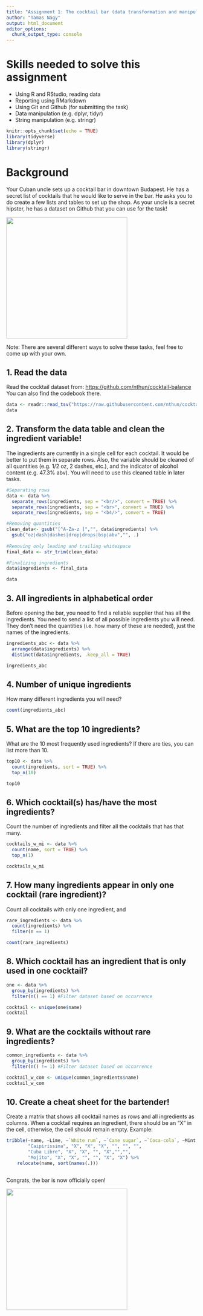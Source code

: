 ```yaml
---
title: "Assignment 1: The cocktail bar (data transformation and manipulation)"
author: "Tamas Nagy"
output: html_document
editor_options: 
  chunk_output_type: console
---
```


# Skills needed to solve this assignment

-   Using R and RStudio, reading data
-   Reporting using RMarkdown
-   Using Git and Github (for submitting the task)
-   Data manipulation (e.g. dplyr, tidyr)
-   String manipulation (e.g. stringr)

```r
knitr::opts_chunk$set(echo = TRUE)
library(tidyverse)
library(dplyr)
library(stringr)
```

# Background

Your Cuban uncle sets up a cocktail bar in downtown Budapest. He has a secret list of cocktails that he would like to serve in the bar. He asks you to do create a few lists and tables to set up the shop. As your uncle is a secret hipster, he has a dataset on Github that you can use for the task!

![](https://media1.tenor.com/images/57a519cffd0ad4693be3b9c94b211540/tenor.gif?itemid=5195211){width="320"}

Note: There are several different ways to solve these tasks, feel free to come up with your own.

## 1. Read the data

Read the cocktail dataset from: <https://github.com/nthun/cocktail-balance> You can also find the codebook there.

```r
data <- readr::read_tsv("https://raw.githubusercontent.com/nthun/cocktail-balance/master/cocktail_data.tsv")
data
```

## 2. Transform the data table and clean the ingredient variable!

The ingredients are currently in a single cell for each cocktail. It would be better to put them in separate rows. Also, the variable should be cleaned of all quantities (e.g. 1/2 oz, 2 dashes, etc.), and the indicator of alcohol content (e.g. 47.3% abv). You will need to use this cleaned table in later tasks.

```r
#Separating rows
data <- data %>% 
  separate_rows(ingredients, sep = "<br/>", convert = TRUE) %>% 
  separate_rows(ingredients, sep = "<br>", convert = TRUE) %>% 
  separate_rows(ingredients, sep = "<b4/>", convert = TRUE)

#Removing quantities
clean_data<- gsub("[^A-Za-z ]","", data$ingredients) %>%
  gsub("oz|dash|dashes|drop|drops|bsp|abv","", .)
  
#Removing only leading and trailing whitespace
final_data <- str_trim(clean_data)

#Finalizing ingredients
data$ingredients <- final_data

data
```

## 3. All ingredients in alphabetical order

Before opening the bar, you need to find a reliable supplier that has all the ingredients. You need to send a list of all possible ingredients you will need. They don't need the quantities (i.e. how many of these are needed), just the names of the ingredients.

```r
ingredients_abc <- data %>%
  arrange(data$ingredients) %>%
  distinct(data$ingredients, .keep_all = TRUE)

ingredients_abc
```

## 4. Number of unique ingredients

How many different ingredients you will need?

```r
count(ingredients_abc)
```

## 5. What are the top 10 ingredients?

What are the 10 most frequently used ingredients? If there are ties, you can list more than 10.

```r
top10 <- data %>%
  count(ingredients, sort = TRUE) %>% 
  top_n(10)

top10
```

## 6. Which cocktail(s) has/have the most ingredients?

Count the number of ingredients and filter all the cocktails that has that many.

```r
cocktails_w_mi <- data %>%
  count(name, sort = TRUE) %>% 
  top_n(1)

cocktails_w_mi
```

## 7. How many ingredients appear in only one cocktail (rare ingredient)?

Count all cocktails with only one ingredient, and

```r
rare_ingredients <- data %>%
  count(ingredients) %>% 
  filter(n == 1)

count(rare_ingredients)
```

## 8. Which cocktail has an ingredient that is only used in one cocktail?

```r
one <- data %>%
  group_by(ingredients) %>% 
  filter(n() == 1) #Filter dataset based on occurrence

cocktail <- unique(one$name)
cocktail
```

## 9. What are the cocktails without rare ingredients?

```r
common_ingredients <- data %>%
  group_by(ingredients) %>% 
  filter(n() != 1) #Filter dataset based on occurrence

cocktail_w_com <- unique(common_ingredients$name)
cocktail_w_com  
```

## 10. Create a cheat sheet for the bartender!

Create a matrix that shows all cocktail names as rows and all ingredients as columns. When a cocktail requires an ingredient, there should be an "X" in the cell, otherwise, the cell should remain empty. Example:

```r
tribble(~name, ~Lime, ~`White rum`, ~`Cane sugar`, ~`Coca-cola`, ~Mint, ~Soda,
        "Caipirissima", "X", "X", "X", "", "", "",
        "Cuba Libre", "X", "X", "", "X","","",
        "Mojito", "X", "X", "", "", "X", "X") %>% 
    relocate(name, sort(names(.)))
```

```r

```


Congrats, the bar is now officially open!

![](https://i.pinimg.com/originals/4e/c1/0c/4ec10c9d32b2c7c28b4b638c7f809ec5.gif){width="320"}
